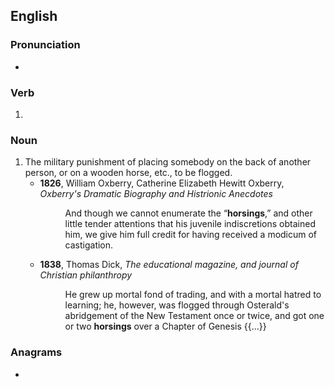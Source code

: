==English==

===Pronunciation===
* {{rhymes|en|ɔː(ɹ)sɪŋ}}

===Verb===
{{head|en|verb form}}

# {{present participle of|en|horse|nocat=1}}

===Noun===
{{en-noun}}

# The military punishment of placing somebody on the back of another person, or on a wooden horse, etc., to be flogged.
#* '''1826''', William Oxberry, ‎Catherine Elizabeth Hewitt Oxberry, ''Oxberry's Dramatic Biography and Histrionic Anecdotes''
#*: And though we cannot enumerate the “'''horsings''',” and other little tender attentions that his juvenile indiscretions obtained him, we give him full credit for having received a modicum of castigation.
#* '''1838''', Thomas Dick, ''The educational magazine, and journal of Christian philanthropy''
#*: He grew up mortal fond of trading, and with a mortal hatred to learning; he, however, was flogged through Osterald's abridgement of the New Testament once or twice, and got one or two '''horsings''' over a Chapter of Genesis {{...}}

===Anagrams===
* {{anagrams|en|a=ghinors|shoring}}